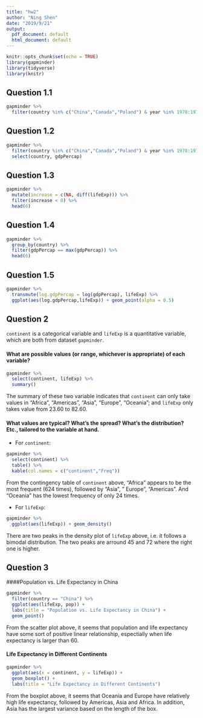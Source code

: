 ```yaml
---
title: "hw2"
author: "Ning Shen"
date: "2019/9/21"
output:
  pdf_document: default
  html_document: default
---
```


```r
knitr::opts_chunk$set(echo = TRUE)
library(gapminder)
library(tidyverse)
library(knitr)
```

## Question 1.1

```r
gapminder %>%
  filter(country %in% c("China","Canada","Poland") & year %in% 1970:1979)
```

## Question 1.2

```r
gapminder %>%
  filter(country %in% c("China","Canada","Poland") & year %in% 1970:1979) %>%
  select(country, gdpPercap)
```

## Question 1.3

```r
gapminder %>%
  mutate(increase = c(NA, diff(lifeExp))) %>%
  filter(increase < 0) %>%
  head(6)
```


## Question 1.4

```r
gapminder %>%
  group_by(country) %>%
  filter(gdpPercap == max(gdpPercap)) %>%
  head(6)
```




## Question 1.5

```r
gapminder %>%
  transmute(log.gdpPercap = log(gdpPercap), lifeExp) %>%
  ggplot(aes(log.gdpPercap,lifeExp)) + geom_point(alpha = 0.5)
```


## Question 2

`continent` is a categorical variable and `lifeExp` is a quantitative variable, which are both from dataset `gapminder`.

#### What are possible values (or range, whichever is appropriate) of each variable?
```r
gapminder %>%
  select(continent, lifeExp) %>%
  summary()
```
The summary of these two variable indicates that `continent` can only take values in "Africa", "Americas", "Asia", "Europe", "Oceania"; and `lifeExp` only takes value from 23.60 to 82.60.

#### What values are typical? What’s the spread? What’s the distribution? Etc., tailored to the variable at hand.

- For `continent`:
```r
gapminder %>%
  select(continent) %>%
  table() %>%
  kable(col.names = c("continent","Freq"))
```

From the contingency table of `continent` above, "Africa" appears to be the most frequent (624 times), followed by "Asia", " Europe", "Americas". And "Oceania" has the lowest frequency of only 24 times.

- For `lifeExp`:
```r
gapminder %>%
  ggplot(aes(lifeExp)) + geom_density()
```

There are two peaks in the density plot of `lifeExp` above, i.e. it follows a bimodal distribution. The two peaks are arround 45 and 72 where the right one is higher.


## Question 3

####Population vs. Life Expectancy in China

```r
gapminder %>%
  filter(country == "China") %>%
  ggplot(aes(lifeExp, pop)) + 
  labs(title = "Population vs. Life Expectancy in China") + 
  geom_point()
```

From the scatter plot above, it seems that population and life expectancy have some sort of positive linear relationship, espectially when life expectancy is larger than 60.

#### Life Expectancy in Different Continents
```r
gapminder %>%
  ggplot(aes(x = continent, y = lifeExp)) + 
  geom_boxplot() +
  labs(title = "Life Expectancy in Different Continents")
```

From the boxplot above, it seems that Oceania and Europe have relatively high life expectancy, followed by Americas, Asia and Africa. In addition, Asia has the largest variance based on the length of the box.

